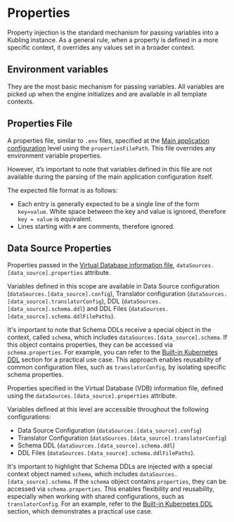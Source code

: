 # Properties

Property injection is the standard mechanism for passing variables into a Kubling instance. 
As a general rule, when a property is defined in a more specific context, it overrides any values set in a broader context.<br/>

## Environment variables
They are the most basic mechanism for passing variables. All variables are picked up when the engine initializes and are available in all template contexts.

## Properties File
A properties file, similar to `.env` files, specified at the [Main application configuration](/schemas#main-application-configuration) 
level using the `propertiesFilePath`. This file overrides any environment variable properties.

However, it’s important to note that variables defined in this file are not available during the parsing of the main application configuration itself.

The expected file format is as follows:
- Each entry is generally expected to be a single line of the form `key=value`. 
White space between the key and value is ignored, therefore `key = value` is equivalent.
- Lines starting with `#` are comments, therefore ignored.

## Data Source Properties
Properties passed in the [Virtual Database information file](/schemas#virtual-database-information-file-located-inside-the-descriptor-bundle), 
`dataSources.[data_source].properties` attribute.

Variables defined in this scope are available in Data Source configuration (`dataSources.[data_source].config`),
Translator configuration (`dataSources.[data_source].translatorConfig`), DDL (`dataSources.[data_source].schema.ddl`) 
and DDL Files (`dataSources.[data_source].schema.ddlFilePaths`).

It's important to note that Schema DDLs receive a special object in the context, called `schema`, which includes `dataSources.[data_source].schema`. 
If this object contains properties, they can be accessed via `schema.properties`. 
For example, you can refer to the [Built-in Kubernetes DDL](/data-sources#kubernetes-data-source-kubernetes) section for a practical use case. 
This approach enables reusability of common configuration files, such as `translatorConfig`, by isolating specific schema properties.


Properties specified in the Virtual Database (VDB) information file, defined using the `dataSources.[data_source].properties` attribute.

Variables defined at this level are accessible throughout the following configurations:

- Data Source Configuration (`dataSources.[data_source].config`)
- Translator Configuration (`dataSources.[data_source].translatorConfig`)
- Schema DDL (`dataSources.[data_source].schema.ddl`)
- DDL Files (`dataSources.[data_source].schema.ddlFilePaths`).

It's important to highlight that Schema DDLs are injected with a special context object named `schema`, which includes `dataSources.[data_source].schema`. 
If the `schema` object contains `properties`, they can be accessed via `schema.properties`. This enables flexibility and reusability, 
especially when working with shared configurations, such as `translatorConfig`. For an example, refer to the [Built-in Kubernetes DDL](/data-sources#kubernetes-data-source-kubernetes) section, 
which demonstrates a practical use case.